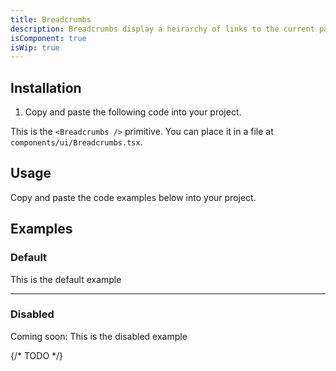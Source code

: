```yaml
---
title: Breadcrumbs
description: Breadcrumbs display a heirarchy of links to the current page or resource in an application.
isComponent: true
isWip: true
---
```


## Installation

1. Copy and paste the following code into your project.

This is the `<Breadcrumbs />` primitive. You can place it in a file at `components/ui/Breadcrumbs.tsx`.

## Usage

Copy and paste the code examples below into your project.

<ComponentSource src="../../packages/ui/src/Breadcrumbs.tsx" />

## Examples

### Default

This is the default example

<ComponentExample name="Breadcrumbs" example="default" />

---

### Disabled

Coming soon: This is the disabled example

{/* TODO */}
